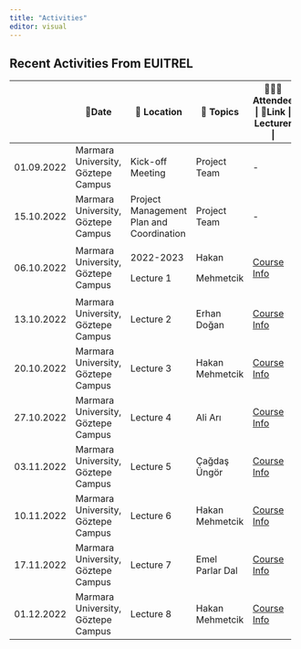 ```yaml
---
title: "Activities"
editor: visual
---
```


## Recent Activities From EUITREL

+------------+------------------------------------+------------------------------------------+-----------------+---------------------------------------------------+
|            | 📅Date                             | 📌 Location                              | 🔖 Topics       | 🧑‍🤝‍🧑Attendee \| 🔗Link \| Lecturer \|               |
+============+====================================+==========================================+=================+===================================================+
| 01.09.2022 | Marmara University, Göztepe Campus | Kick-off Meeting                         | Project Team    | \-                                                |
+------------+------------------------------------+------------------------------------------+-----------------+---------------------------------------------------+
| 15.10.2022 | Marmara University, Göztepe Campus | Project Management Plan and Coordination | Project Team    | \-                                                |
+------------+------------------------------------+------------------------------------------+-----------------+---------------------------------------------------+
| 06.10.2022 | Marmara University, Göztepe Campus | 2022-2023                                | Hakan           | [Course Info](lecture/lecture1.html#/title-slide) |
|            |                                    |                                          |                 |                                                   |
|            |                                    | Lecture 1                                | Mehmetcik       |                                                   |
+------------+------------------------------------+------------------------------------------+-----------------+---------------------------------------------------+
| 13.10.2022 | Marmara University, Göztepe Campus | Lecture 2                                | Erhan Doğan     | [Course Info](lecture/lecture2.html#/title-slide) |
+------------+------------------------------------+------------------------------------------+-----------------+---------------------------------------------------+
| 20.10.2022 | Marmara University, Göztepe Campus | Lecture 3                                | Hakan Mehmetcik | [Course Info](lecture/lecture3.html#/title-slide) |
+------------+------------------------------------+------------------------------------------+-----------------+---------------------------------------------------+
| 27.10.2022 | Marmara University, Göztepe Campus | Lecture 4                                | Ali Arı         | [Course Info](lecture/lecture4.html#/title-slide) |
+------------+------------------------------------+------------------------------------------+-----------------+---------------------------------------------------+
| 03.11.2022 | Marmara University, Göztepe Campus | Lecture 5                                | Çağdaş Üngör    | [Course Info](lecture/lecture5.html#/title-slide) |
+------------+------------------------------------+------------------------------------------+-----------------+---------------------------------------------------+
| 10.11.2022 | Marmara University, Göztepe Campus | Lecture 6                                | Hakan Mehmetcik | [Course Info](lecture/lecture6.html#/title-slide) |
+------------+------------------------------------+------------------------------------------+-----------------+---------------------------------------------------+
| 17.11.2022 | Marmara University, Göztepe Campus | Lecture 7                                | Emel Parlar Dal | [Course Info](lecture/lecture7.html#/title-slide) |
+------------+------------------------------------+------------------------------------------+-----------------+---------------------------------------------------+
| 01.12.2022 | Marmara University, Göztepe Campus | Lecture 8                                | Hakan Mehmetcik | [Course Info](lecture/lecture8.html#/title-slide) |
+------------+------------------------------------+------------------------------------------+-----------------+---------------------------------------------------+
